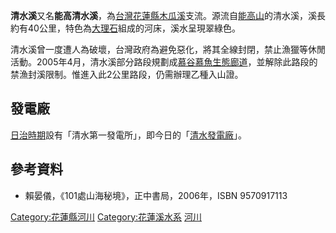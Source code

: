 {{Infobox river
| river_name = 清水溪
| other_name = 能高清水溪
| image_name = 
| image_size = 
| caption = 
| origin = [[能高山|能高山]]
| mouth = 銅門部落
| progression = [[木瓜溪|木瓜溪]]
| basin_countries = {{ROC-TW}}
| location = [[花蓮縣|花蓮縣]][[秀林鄉|秀林鄉]]
| length = {{convert|40|km|0|cuft|0|abbr=off}}
| elevation = {{convert|3000|m|0|cuft|0|abbr=off}}
| mouth_elevation = {{convert|165|m|0|cuft|0|abbr=off}}
| discharge = 
| watershed = 
}}
'''清水溪'''又名'''能高清水溪'''，為[[台灣|台灣]][[花蓮縣|花蓮縣]][[木瓜溪|木瓜溪]]支流。源流自[[能高山|能高山]]的清水溪，溪長約有40公里，特色為[[大理石|大理石]]組成的河床，溪水呈現翠綠色。

清水溪曾一度遭人為破壞，台灣政府為避免惡化，將其全線封閉，禁止漁獵等休閒活動。2005年4月，清水溪部分路段規劃成[[慕谷慕魚生態廊道|慕谷慕魚生態廊道]]，並解除此路段的禁漁封溪限制。惟進入此2公里路段，仍需辦理乙種入山證。

== 發電廠 ==
[[台灣日治時期|日治時期]]設有「清水第一發電所」，即今日的「[[東部發電廠清水機組|清水發電廠]]」。

==參考資料==
*賴晏儀，《101處山海秘境》，正中書局，2006年，ISBN 9570917113

[[Category:花蓮縣河川|Category:花蓮縣河川]]
[[Category:花蓮溪水系|Category:花蓮溪水系]]
[[Category:秀林鄉地理|河川]]